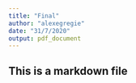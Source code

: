 ```yaml
---
title: "Final"
author: "alexegregie"
date: "31/7/2020"
output: pdf_document
---
```


## This is a markdown file
